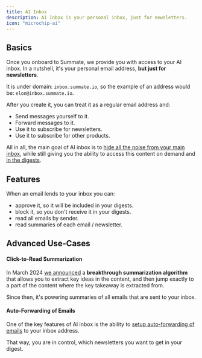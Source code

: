 ```yaml
---
title: AI Inbox
description: AI Inbox is your personal inbox, just for newsletters.
icon: "microchip-ai"
---
```


## Basics

Once you onboard to Summate, we provide you with access to your AI inbox. In a nutshell, it's your personal email address, **but just for newsletters**.

It is under domain: `inbox.summate.io`, so the example of an address would be: `elon@inbox.summate.io`.

After you create it, you can treat it as a regular email address and:

- Send messages yourself to it.
- Forward messages to it.
- Use it to subscribe for newsletters.
- Use it to subscribe for other products.

All in all, the main goal of AI inbox is to [hide all the noise from your main inbox](/manifesto), while still giving you the ability to access this content on demand and [in the digests](/essentials/customizing-digests).

## Features

When an email lends to your inbox you can:

- approve it, so it will be included in your digests.
- block it, so you don't receive it in your digests.
- read all emails by sender.
- read summaries of each email / newsletter.

## Advanced Use-Cases

#### Click-to-Read Summarization

In March 2024 [we announced](https://summate.io/changelog) a **breakthrough summarization algorithm** that allows you to extract key ideas in the content, and then jump exactly to a part of the content where the key takeaway is extracted from.

Since then, it's powering summaries of all emails that are sent to your inbox.

#### Auto-Forwarding of Emails

One of the key features of AI inbox is the ability to [setup auto-forwarding of emails](/essentials/auto-forwarding) to your inbox address.

That way, you are in control, which newsletters you want to get in your digest.
